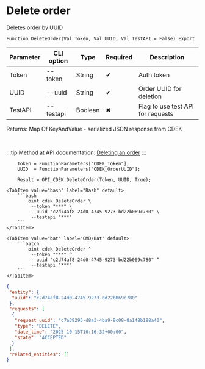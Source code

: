 ﻿---
sidebar_position: 3
description: Delete order and other functions to work with CDEK in the Open Integration Package, a free open-source integration library for 1C:Enterprise 8, OneScript and CLI
keywords: [1C, 1С, 1С:Enterprise, 1С:Enterprise 8.3, API, Integration, Services, Exchange, OneScript, CLI, CDEK]
---


# Delete order
 Deletes order by UUID



`Function DeleteOrder(Val Token, Val UUID, Val TestAPI = False) Export`

  | Parameter | CLI option | Type | Required | Description |
  |-|-|-|-|-|
  | Token | --token | String | &#x2714; | Auth token |
  | UUID | --uuid | String | &#x2714; | Order UUID for deletion |
  | TestAPI | --testapi | Boolean | &#x2716; | Flag to use test API for requests |

  
  Returns:  Map Of KeyAndValue - serialized JSON response from CDEK

<br/>

:::tip
Method at API documentation: [Deleting an order](https://api-docs.cdek.ru/33828855.html)
:::
<br/>


```bsl title="1C:Enterprise/OneScript code example"
    Token = FunctionParameters["CDEK_Token"];
    UUID  = FunctionParameters["CDEK_OrderUUID"];

    Result = OPI_CDEK.DeleteOrder(Token, UUID, True);
```
 

 <Tabs>
  
    <TabItem value="bash" label="Bash" default>
        ```bash
            oint cdek DeleteOrder \
             --token "***" \
             --uuid "c2d74af8-24d0-4745-9273-bd22b069c780" \
             --testapi "***"
        ```
    </TabItem>
  
    <TabItem value="bat" label="CMD/Bat" default>
        ```batch
            oint cdek DeleteOrder ^
             --token "***" ^
             --uuid "c2d74af8-24d0-4745-9273-bd22b069c780" ^
             --testapi "***"
        ```
    </TabItem>
</Tabs>


```json title="Result"
{
 "entity": {
  "uuid": "c2d74af8-24d0-4745-9273-bd22b069c780"
 },
 "requests": [
  {
   "request_uuid": "c7a39295-d8a3-4ba9-9c08-8a148b198a40",
   "type": "DELETE",
   "date_time": "2025-10-15T10:16:32+00:00",
   "state": "ACCEPTED"
  }
 ],
 "related_entities": []
}
```
